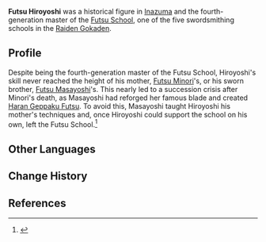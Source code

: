 {{Character Infobox
|type             = Historical
|region           = Inazuma
|affiliation      = Futsu School
|mother           = Futsu Minori
|sibling          = Futsu Masayoshi
|siblingNote      = sworn brother
}}
'''Futsu Hiroyoshi''' was a historical figure in [[Inazuma]] and the fourth-generation master of the [[Futsu School]], one of the five swordsmithing schools in the [[Raiden Gokaden]].

==Profile==
Despite being the fourth-generation master of the Futsu School, Hiroyoshi's skill never reached the height of his mother, [[Futsu Minori]]'s, or his sworn brother, [[Futsu Masayoshi]]'s. This nearly led to a succession crisis after Minori's death, as Masayoshi had reforged her famous blade and created [[Haran Geppaku Futsu]]. To avoid this, Masayoshi taught Hiroyoshi his mother's techniques and, once Hiroyoshi could support the school on his own, left the Futsu School.<ref>{{Ref/Weapon|Haran Geppaku Futsu}}</ref>

==Other Languages==
{{Other Languages
|default_hidden=1
|en      = Futsu Hiroyoshi
|zhs     = 经津弘芳
|zhs_rm  = Jīngjīn Hóngfāng
|zht     = 經津弘芳
|zht_rm  = Jīngjīn Hóngfāng
|ja      = 経津弘芳
|ja_rm   = Futsu Hiroyoshi
|ko      = 후츠 히로요시
|ko_rm   = Hucheu Hiroyosi
|es      = Futsu Hiroyoshi
|fr      = Futsu Hiroyoshi
|ru      = Фуцу Хироёси
|th      = Futsu Hiroyoshi
|vi      = Futsu Hiroyoshi
|de      = Futsu Hiroyoshi
|id      = Futsu Hiroyoshi
|pt      = Futsu Hiroyoshi
}}

==Change History==
{{Change History|2.6}}

==References==
{{Reflist}}